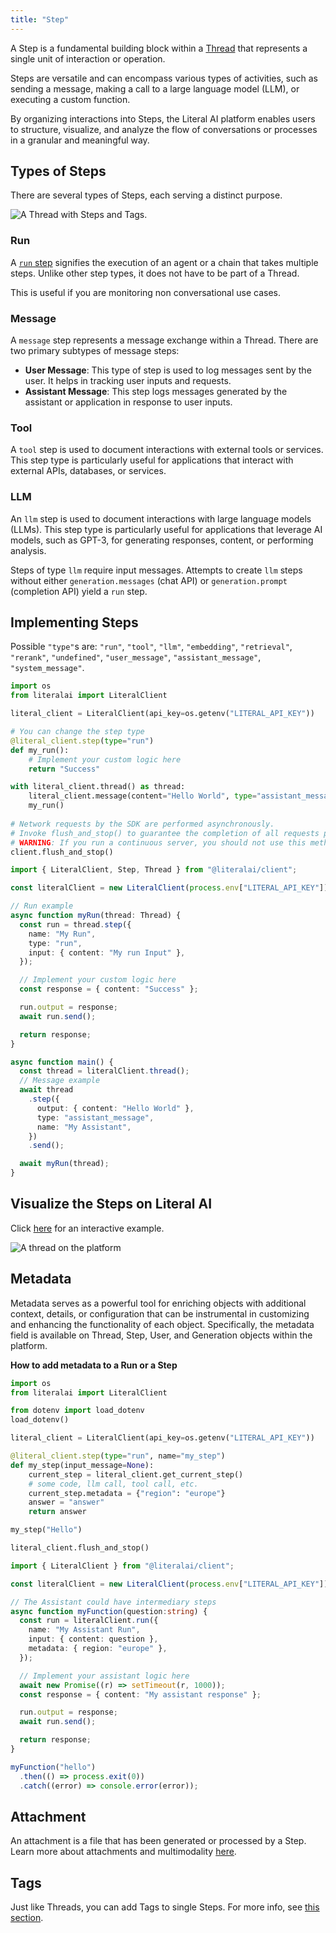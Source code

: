 ```yaml
---
title: "Step"
---
```


A Step is a fundamental building block within a [Thread](/concepts/observability/thread) that represents a single unit of interaction or operation.

Steps are versatile and can encompass various types of activities, such as sending a message, making a call to a large language model (LLM), or executing a custom function.

By organizing interactions into Steps, the Literal AI platform enables users to structure, visualize, and analyze the flow of conversations or processes in a granular and meaningful way.

## Types of Steps

There are several types of Steps, each serving a distinct purpose.

<Frame caption="A Thread with Steps and Tags.">
  <img src="/images/thread-steps.svg" alt="A Thread with Steps and Tags." />
</Frame>

### Run

A [`run` step](/concepts/observability/run) signifies the execution of an agent or a chain that takes multiple steps. Unlike other step types, it does not have to be part of a Thread.

This is useful if you are monitoring non conversational use cases.

### Message

A `message` step represents a message exchange within a Thread. There are two primary subtypes of message steps:

- **User Message**: This type of step is used to log messages sent by the user. It helps in tracking user inputs and requests.
- **Assistant Message**: This step logs messages generated by the assistant or application in response to user inputs.

### Tool

A `tool` step is used to document interactions with external tools or services. This step type is particularly useful for applications that interact with external APIs, databases, or services.

### LLM

An `llm` step is used to document interactions with large language models (LLMs). This step type is particularly useful for applications that leverage AI models, such as GPT-3, for generating responses, content, or performing analysis.

<Warning>Steps of type `llm` require input messages. Attempts to create `llm` steps without either `generation.messages` (chat API) or `generation.prompt` (completion API) yield a `run` step.</Warning>

## Implementing Steps

Possible `"type"`s are: `"run"`, `"tool"`, `"llm"`, `"embedding"`, `"retrieval"`, `"rerank"`, `"undefined"`, `"user_message"`, `"assistant_message"`, `"system_message"`.

<CodeGroup>

```python Python
import os
from literalai import LiteralClient

literal_client = LiteralClient(api_key=os.getenv("LITERAL_API_KEY"))

# You can change the step type
@literal_client.step(type="run")
def my_run():
    # Implement your custom logic here
    return "Success"

with literal_client.thread() as thread:
    literal_client.message(content="Hello World", type="assistant_message", name="My Assistant")
    my_run()
    
# Network requests by the SDK are performed asynchronously.
# Invoke flush_and_stop() to guarantee the completion of all requests prior to the process termination.
# WARNING: If you run a continuous server, you should not use this method.
client.flush_and_stop()
```

```typescript TypeScript
import { LiteralClient, Step, Thread } from "@literalai/client";

const literalClient = new LiteralClient(process.env["LITERAL_API_KEY"]);

// Run example
async function myRun(thread: Thread) {
  const run = thread.step({
    name: "My Run",
    type: "run",
    input: { content: "My run Input" },
  });

  // Implement your custom logic here
  const response = { content: "Success" };

  run.output = response;
  await run.send();

  return response;
}

async function main() {
  const thread = literalClient.thread();
  // Message example
  await thread
    .step({
      output: { content: "Hello World" },
      type: "assistant_message",
      name: "My Assistant",
    })
    .send();

  await myRun(thread);
}

```

</CodeGroup>


## Visualize the Steps on Literal AI

Click [here](https://cloud.getliteral.ai/thread/b3b61ec8-0d8a-444d-9e70-d6929c1129d1) for an interactive example. 

<Frame caption="Output on the platform">
  <img src="/images/step-example.png" alt="A thread on the platform" />
</Frame>

## Metadata

Metadata serves as a powerful tool for enriching objects with additional context, details, or configuration that can be instrumental in customizing and enhancing the functionality of each object. Specifically, the metadata field is available on Thread, Step, User, and Generation objects within the platform.

**How to add metadata to a Run or a Step**

<CodeGroup>

```python Python
import os
from literalai import LiteralClient

from dotenv import load_dotenv
load_dotenv()

literal_client = LiteralClient(api_key=os.getenv("LITERAL_API_KEY"))

@literal_client.step(type="run", name="my_step")
def my_step(input_message=None):
    current_step = literal_client.get_current_step()
    # some code, llm call, tool call, etc.
    current_step.metadata = {"region": "europe"}
    answer = "answer"
    return answer

my_step("Hello")

literal_client.flush_and_stop()
```

```typescript TypeScript
import { LiteralClient } from "@literalai/client";

const literalClient = new LiteralClient(process.env["LITERAL_API_KEY"]);

// The Assistant could have intermediary steps
async function myFunction(question:string) {
  const run = literalClient.run({
    name: "My Assistant Run",
    input: { content: question },
    metadata: { region: "europe" },
  });

  // Implement your assistant logic here
  await new Promise((r) => setTimeout(r, 1000));
  const response = { content: "My assistant response" };

  run.output = response;
  await run.send();

  return response;
}

myFunction("hello")
  .then(() => process.exit(0))
  .catch((error) => console.error(error));
```

</CodeGroup>

## Attachment

An attachment is a file that has been generated or processed by a Step. Learn more about attachments and multimodality [here](/concepts/observability/multimodal).

## Tags

Just like Threads, you can add Tags to single Steps. For more info, see [this section](/concepts/observability/tags).